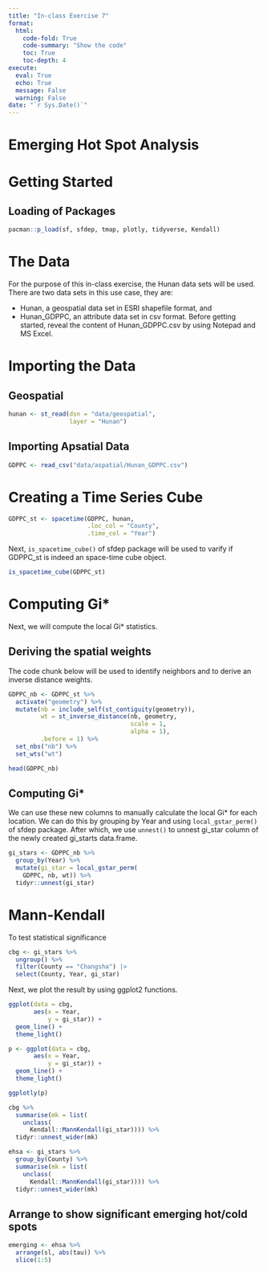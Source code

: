 ```yaml
---
title: "In-class Exercise 7"
format:
  html:
    code-fold: True
    code-summary: "Show the code"
    toc: True
    toc-depth: 4
execute:
  eval: True
  echo: True
  message: False
  warning: False
date: "`r Sys.Date()`"
---
```


# Emerging Hot Spot Analysis

# Getting Started
## Loading of Packages

```r
pacman::p_load(sf, sfdep, tmap, plotly, tidyverse, Kendall)
```

# The Data
For the purpose of this in-class exercise, the Hunan data sets will be used. There are two data sets in this use case, they are:

-   Hunan, a geospatial data set in ESRI shapefile format, and
-   Hunan_GDPPC, an attribute data set in csv format.
Before getting started, reveal the content of Hunan_GDPPC.csv by using Notepad and MS Excel.

# Importing the Data
## Geospatial
```r
hunan <- st_read(dsn = "data/geospatial", 
                 layer = "Hunan")
```

## Importing Apsatial Data

```r
GDPPC <- read_csv("data/aspatial/Hunan_GDPPC.csv")
```

# Creating a Time Series Cube

```r
GDPPC_st <- spacetime(GDPPC, hunan,
                      .loc_col = "County",
                      .time_col = "Year")
```

Next, `is_spacetime_cube()` of sfdep package will be used to varify if GDPPC_st is indeed an space-time cube object.

```r
is_spacetime_cube(GDPPC_st)
```

# Computing Gi*

Next, we will compute the local Gi* statistics.

## Deriving the spatial weights

The code chunk below will be used to identify neighbors and to derive an inverse distance weights.

```r
GDPPC_nb <- GDPPC_st %>%
  activate("geometry") %>%
  mutate(nb = include_self(st_contiguity(geometry)),
         wt = st_inverse_distance(nb, geometry,
                                  scale = 1,
                                  alpha = 1),
         .before = 1) %>%
  set_nbs("nb") %>%
  set_wts("wt")
```
```r
head(GDPPC_nb)
```

## Computing Gi*

We can use these new columns to manually calculate the local Gi* for each location. We can do this by grouping by Year and using `local_gstar_perm()` of sfdep package. After which, we use `unnest()` to unnest gi_star column of the newly created gi_starts data.frame.

```r
gi_stars <- GDPPC_nb %>% 
  group_by(Year) %>% 
  mutate(gi_star = local_gstar_perm(
    GDPPC, nb, wt)) %>% 
  tidyr::unnest(gi_star)
```

# Mann-Kendall

To test statistical significance

```r
cbg <- gi_stars %>% 
  ungroup() %>% 
  filter(County == "Changsha") |> 
  select(County, Year, gi_star)
```

Next, we plot the result by using ggplot2 functions.

```r
ggplot(data = cbg, 
       aes(x = Year, 
           y = gi_star)) +
  geom_line() +
  theme_light()
```

```r
p <- ggplot(data = cbg, 
       aes(x = Year, 
           y = gi_star)) +
  geom_line() +
  theme_light()

ggplotly(p)
```



```r
cbg %>%
  summarise(mk = list(
    unclass(
      Kendall::MannKendall(gi_star)))) %>% 
  tidyr::unnest_wider(mk)
```
```r
ehsa <- gi_stars %>%
  group_by(County) %>%
  summarise(mk = list(
    unclass(
      Kendall::MannKendall(gi_star)))) %>%
  tidyr::unnest_wider(mk)
```


## Arrange to show significant emerging hot/cold spots

```r
emerging <- ehsa %>% 
  arrange(sl, abs(tau)) %>% 
  slice(1:5)
```

